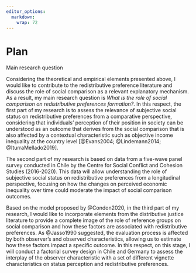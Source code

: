 ```yaml
---
editor_options:
  markdown:
    wrap: 72
---
```


# Plan

Main research question

Considering the theoretical and empirical elements presented above, I would like to contribute to the redistributive preference literature and discuss the role of social comparison as a relevant explanatory mechanism. As a result, my main research question is *What is the role of social comparison on redistributive preferences formation?*. In this respect, the first part of my research is to assess the relevance of subjective social status on redistributive preferences from a comparative perspective, considering that individuals' perception of their position in society can be understood as an outcome that derives from the social comparison that is also affected by a contextual characteristic such as objective income inequality at the country level [@Evans2004; @Lindemann2014; @IturraMellado2019].

The second part of my research is based on data from a five-wave panel survey conducted in Chile by the Centre for Social Conflict and Cohesion Studies (2016-2020). This data will allow understanding the role of subjective social status on redistributive preferences from a longitudinal perspective, focusing on how the changes on perceived economic inequality over time could moderate the impact of social comparison outcomes.

Based on the model proposed by @Condon2020, in the third part of my research, I would like to incorporate elements from the distributive justice literature to provide a complete image of the role of reference groups on social comparison and how these factors are associated with redistributive preferences. As @Jasso1990 suggested, the evaluation process is affected by both observer's and observed characteristics, allowing us to estimate how these factors impact a specific outcome. In this respect, on this stage, I will conduct a factorial survey design in Chile and Germany to assess the interplay of the observer characteristic with a set of different vignette characteristics on status perception and redistributive preferences.


